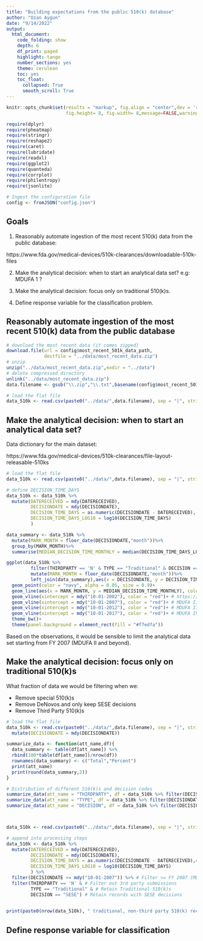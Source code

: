 ```yaml
---
title: "Building expectations from the public 510(k) database"
author: "Ozan Aygun"
date: "9/14/2022"
output: 
  html_document:
    code_folding: show                  
    depth: 6
    df_print: paged
    highlight: tango
    number_sections: yes
    theme: cerulean
    toc: yes
    toc_float:
      collapsed: True
      smooth_scroll: True
---
```


```r
knitr::opts_chunk$set(results = "markup", fig.align = "center",dev = 'svg',
                      fig.height= 8, fig.width= 8,message=FALSE,warning=FALSE)
```


```r
require(dplyr)
require(pheatmap)
require(stringr)
require(reshape2)
require(caret)
require(lubridate)
require(readxl)
require(ggplot2)
require(quanteda)
require(corrplot)
require(philentropy)
require(jsonlite)

# Ingest the configuration file
config <- fromJSON("config.json")
```


## Goals

1. Reasonably automate ingestion of the most recent 510(k) data from the public database:

https://www.fda.gov/medical-devices/510k-clearances/downloadable-510k-files

2. Make the analytical decision: when to start an analytical data set? e.g: MDUFA 1 ?

3. Make the analytical decision: focus only on traditional 510(k)s.

4. Define response variable for the classification problem.


## Reasonably automate ingestion of the most recent 510(k) data from the public database


```r
# download the most recent data (it comes zipped)
download.file(url = config$most_recent_501k_data_path,
              destfile = "../data/most_recent_data.zip")
# unzip
unzip("../data/most_recent_data.zip",exdir = "../data")
# delete compressed directory
unlink("../data/most_recent_data.zip")
data.filename <- gsub("\\.zip","\\.txt",basename(config$most_recent_501k_data_path)) 

# load the flat file
data_510k <- read.csv(paste0("../data/",data.filename), sep = "|", stringsAsFactors = FALSE)
```


## Make the analytical decision: when to start an analytical data set?

Data dictionary for the main dataset: 

https://www.fda.gov/medical-devices/510k-clearances/file-layout-releasable-510ks



```r
# load the flat file
data_510k <- read.csv(paste0("../data/",data.filename), sep = "|", stringsAsFactors = FALSE)

# define DECISION_TIME_DAYS
data_510k <- data_510k %>%
  mutate(DATERECEIVED = mdy(DATERECEIVED),
         DECISIONDATE = mdy(DECISIONDATE),
         DECISION_TIME_DAYS = as.numeric(DECISIONDATE - DATERECEIVED),
         DECISION_TIME_DAYS_LOG10 = log10(DECISION_TIME_DAYS)
         )

data_summary <- data_510k %>%
  mutate(MARK_MONTH = floor_date(DECISIONDATE,"month"))%>%
  group_by(MARK_MONTH)%>%
  summarise(MEDIAN_DECISION_TIME_MONTHLY = median(DECISION_TIME_DAYS_LOG10))

ggplot(data_510k %>%
         filter(THIRDPARTY == 'N' & TYPE == "Traditional" & DECISION == "SESE") %>%
         mutate(MARK_MONTH = floor_date(DECISIONDATE,"month"))%>%
         left_join(data_summary),aes(x = DECISIONDATE, y = DECISION_TIME_DAYS_LOG10))+
  geom_point(color = "navy", alpha = 0.05, size = 0.9)+
  geom_line(aes(x = MARK_MONTH, y = MEDIAN_DECISION_TIME_MONTHLY), color = "magenta", size = 2)+ 
  geom_vline(xintercept = mdy("10-01-2002"), color = "red")+ # https://www.fda.gov/industry/fda-user-fee-programs/medical-device-user-fee-amendments-mdufa
  geom_vline(xintercept = mdy("10-01-2007"), color = "red")+ # MDUFA II
  geom_vline(xintercept = mdy("10-01-2012"), color = "red")+ # MDUFA III
  geom_vline(xintercept = mdy("10-01-2017"), color = "red")+ # MDUFA IV
  theme_bw()+
  theme(panel.background = element_rect(fill = "#f7edfa"))
```

Based on the observations, it would be sensible to limit the analytical data set starting from FY 2007 (MDUFA II and beyond).


## Make the analytical decision: focus only on traditional 510(k)s

What fraction of data we would be filtering when we: 

- Remove special 510(k)s
- Remove DeNovos and only keep SESE decisions
- Remove Third Party 510(k)s



```r
# load the flat file
data_510k <- read.csv(paste0("../data/",data.filename), sep = "|", stringsAsFactors = FALSE) %>%
  mutate(DECISIONDATE = mdy(DECISIONDATE))

summarize_data <- function(att_name,df){
  data_summary <- table(df[att_name]) %>% 
  rbind(100*table(df[att_name])/nrow(df))
  rownames(data_summary) <- c("Total","Percent")
  print(att_name)
  print(round(data_summary,2))
}

# Distribution of different 510(k)s and decision codes
summarize_data(att_name = "THIRDPARTY", df = data_510k %>% filter(DECISIONDATE >= mdy("10-01-2007")))
summarize_data(att_name = "TYPE", df = data_510k %>% filter(DECISIONDATE >= mdy("10-01-2007")))
summarize_data(att_name = "DECISION", df = data_510k %>% filter(DECISIONDATE >= mdy("10-01-2007")))



data_510k <- read.csv(paste0("../data/",data.filename), sep = "|", stringsAsFactors = FALSE)

# append into processing steps
data_510k <- data_510k %>%
  mutate(DATERECEIVED = mdy(DATERECEIVED),
         DECISIONDATE = mdy(DECISIONDATE),
         DECISION_TIME_DAYS = as.numeric(DECISIONDATE - DATERECEIVED),# define DECISION_TIME_DAYS
         DECISION_TIME_DAYS_LOG10 = log10(DECISION_TIME_DAYS)
         ) %>%
  filter(DECISIONDATE >= mdy("10-01-2007")) %>% # Filter >= FY 2007 (MDUFA II)
  filter(THIRDPARTY == 'N' & # Filter out 3rd party submissions
         TYPE == "Traditional" & # Retain Traditional 510(k)s
         DECISION == "SESE") # Retain records with SESE decisions
         

print(paste0(nrow(data_510k), " traditional, non-third party 510(k) records with SESE decision codes and decision date after FY 2007."))
```


## Define response variable for classification



